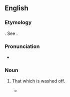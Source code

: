 ==English==

===Etymology===
{{bor|en|LL.|abluvio}}. See {{m|en|abluent}}.

===Pronunciation===
* {{rhymes|en|uːviən|s=4}}

===Noun===
{{en-noun|-}}

# {{lb|en|obsolete|rare}} That which is washed off.
#* {{quote-book|en|year=1821|author=Timothy Dwight|title=Travels in New York and New England|url=http://books.google.com/books?id=MHIUAAAAYAAJ&pg=PA57&img=1&zoom=3&hl=en&sig=ACfU3U1CEB0UIGIwACWkcWpZwN9j-n2QPQ&ci=123%2C507%2C807%2C353&edge=0|volume=II|page=57|passage=This interval has been greatly extended towards Hadley since the settlement of this country. Several considerable lots have been washed away from the Hadley shore within sixty or seventy years and tracts equally large have been added to the Hatfield shore. It cannot be wondered at that this process of alluvion and '''abluvion''' which has gone on ever since the deluge or perhaps more correctly ever since Connecticut river broke down the ancient mound between Mount Tom and Mount Holyoke should produce even greater changes than these.}}
